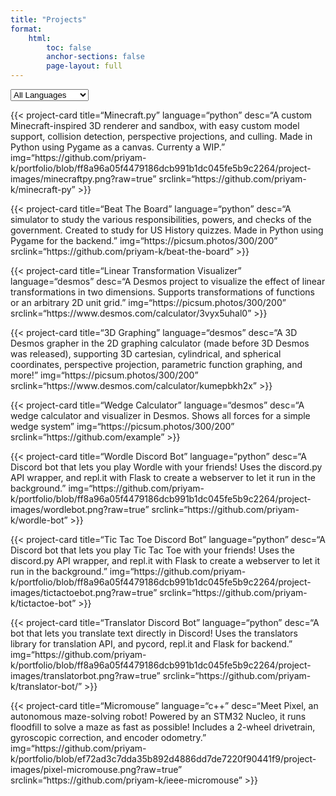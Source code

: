 ```yaml
---
title: "Projects"
format: 
    html:
        toc: false
        anchor-sections: false
        page-layout: full
---
```


<div class="container">
<select class="form-select" id="languageFilter">
  <option value="all">All Languages</option>
  <option value="python">Python</option>
  <option value="htmljs">HTML/JavaScript</option>
  <option value="cpp">C++</option>
  <option value="java">Java</option>
  <option value="desmos">Desmos</option>
</select>
</div>

<div class="container">

{{< project-card title="Minecraft.py" language="python" desc="A custom Minecraft-inspired 3D renderer and sandbox, with easy custom model support, collision detection, perspective projections, and culling. Made in Python using Pygame as a canvas. Currenty a WIP." img="https://github.com/priyam-k/portfolio/blob/ff8a96a05f4479186dcb991b1dc045fe5b9c2264/project-images/minecraftpy.png?raw=true" srclink="https://github.com/priyam-k/minecraft-py" >}}

{{< project-card title="Beat The Board" language="python" desc="A simulator to study the various responsibilities, powers, and checks of the government. Created to study for US History quizzes. Made in Python using Pygame for the backend." img="https://picsum.photos/300/200" srclink="https://github.com/priyam-k/beat-the-board" >}}

{{< project-card title="Linear Transformation Visualizer" language="desmos" desc="A Desmos project to visualize the effect of linear transformations in two dimensions. Supports transformations of functions or an arbitrary 2D unit grid." img="https://picsum.photos/300/200" srclink="https://www.desmos.com/calculator/3vyx5uhal0" >}}

{{< project-card title="3D Graphing" language="desmos" desc="A 3D Desmos grapher in the 2D graphing calculator (made before 3D Desmos was released), supporting 3D cartesian, cylindrical, and spherical coordinates, perspective projection, parametric function graphing, and more!" img="https://picsum.photos/300/200" srclink="https://www.desmos.com/calculator/kumepbkh2x" >}}

{{< project-card title="Wedge Calculator" language="desmos" desc="A wedge calculator and visualizer in Desmos. Shows all forces for a simple wedge system" img="https://picsum.photos/300/200" srclink="https://github.com/example" >}}

{{< project-card title="Wordle Discord Bot" language="python" desc="A Discord bot that lets you play Wordle with your friends! Uses the discord.py API wrapper, and repl.it with Flask to create a webserver to let it run in the background." img="https://github.com/priyam-k/portfolio/blob/ff8a96a05f4479186dcb991b1dc045fe5b9c2264/project-images/wordlebot.png?raw=true" srclink="https://github.com/priyam-k/wordle-bot" >}}

{{< project-card title="Tic Tac Toe Discord Bot" language="python" desc="A Discord bot that lets you play Tic Tac Toe with your friends! Uses the discord.py API wrapper, and repl.it with Flask to create a webserver to let it run in the background." img="https://github.com/priyam-k/portfolio/blob/ff8a96a05f4479186dcb991b1dc045fe5b9c2264/project-images/tictactoebot.png?raw=true" srclink="https://github.com/priyam-k/tictactoe-bot" >}}

{{< project-card title="Translator Discord Bot" language="python" desc="A bot that lets you translate text directly in Discord! Uses the translators library for translation API, and pycord, repl.it and Flask for backend." img="https://github.com/priyam-k/portfolio/blob/ff8a96a05f4479186dcb991b1dc045fe5b9c2264/project-images/translatorbot.png?raw=true" srclink="https://github.com/priyam-k/translator-bot/" >}}

{{< project-card title="Micromouse" language="c++" desc="Meet Pixel, an autonomous maze-solving robot! Powered by an STM32 Nucleo, it runs floodfill to solve a maze as fast as possible! Includes a 2-wheel drivetrain, gyroscopic correction, and encoder odometry." img="https://github.com/priyam-k/portfolio/blob/ef72ad3c7dda35b892d4886dd7de7220f90441f9/project-images/pixel-micromouse.png?raw=true" srclink="https://github.com/priyam-k/ieee-micromouse" >}}




</div>

<script>
  // get filter dropdown and all cards
  const filterDropdown = document.getElementById('languageFilter');
  const cards = document.querySelectorAll('.card');

  // Function to filter cards by language
  function filterCards() {
    const selectedLanguage = filterDropdown.value;

    cards.forEach(card => {
      const cardLanguage = card.getAttribute('data-language');

      // Show or hide cards based on language
      if (selectedLanguage === 'all' || cardLanguage.includes(selectedLanguage)) {
        card.style.display = 'block'; // Show the card
      } else {
        card.style.display = 'none'; // Hide the card
      }
    });
  }

  // Event listener for filter change
  filterDropdown.addEventListener('change', filterCards);

  // Initial call to apply the filter when the page loads
  filterCards();
</script>